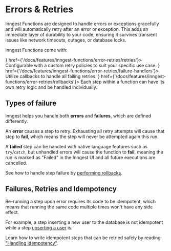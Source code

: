 


# Errors & Retries

Inngest Functions are designed to handle errors or exceptions gracefully and will automatically retry after an error or exception. This adds an immediate layer of durability to your code, ensuring it survives transient issues like network timeouts, outages, or database locks.

Inngest Functions come with:

<CardGroup cols={1}>
  <Card title="Automatic Retries" icon={<ReplayIcon fill="primary" />} href={'/docs/features/inngest-functions/error-retries/retries'}>
    Configurable with a custom retry policies to suit your specific use case.
  </Card>
  <Card title="Failure handlers" icon={<RiErrorWarningFill />} href={'/docs/features/inngest-functions/error-retries/failure-handlers'}>
    Utilize callbacks to handle all failing retries.
  </Card>
  <Card title="Rollbacks support" icon={<RiArrowGoBackLine />} href={'/docs/features/inngest-functions/error-retries/rollbacks'}>
    Each step within a function can have its own retry logic and be handled individually.
  </Card>
</CardGroup>


## Types of failure

Inngest helps you handle both **errors** and **failures**, which are defined differently.

An **error** causes a step to retry. Exhausting all retry attempts will cause that step to **fail**, which means the step will never be attempted again this run.

A **failed** step can be handled with native language features such as `try`/`catch`, but unhandled errors will cause the function to **fail**, meaning the run is marked as "Failed" in the Inngest UI and all future executions are cancelled.

See how to handle step failure by [performing rollbacks](/docs/features/inngest-functions/error-retries/rollbacks).


## Failures, Retries and Idempotency

Re-running a step upon error requires its code to be idempotent, which means that running the same code multiple times won't have any side effect.

For example, a step inserting a new user to the database is not idempotent while a step [upserting a user](https://www.cockroachlabs.com/blog/sql-upsert/) is.


Learn how to write idempotent steps that can be retried safely by reading ["Handling idempotency"](/docs/guides/handling-idempotency).